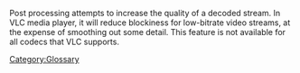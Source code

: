 Post processing attempts to increase the quality of a decoded stream. In VLC media player, it will reduce blockiness for low-bitrate video streams, at the expense of smoothing out some detail. This feature is not available for all codecs that VLC supports.

[[Category:Glossary]]
